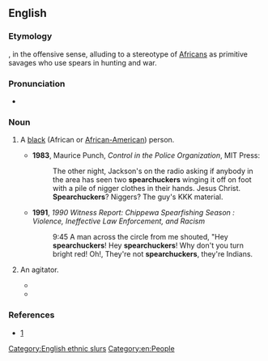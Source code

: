 {{also|spear-chucker|spear chucker}}
==English==

===Etymology===
{{compound|en|spear|chucker}}, in the offensive sense, alluding to a stereotype of [[African]]s as primitive savages who use spears in hunting and war.

===Pronunciation===
* {{audio|en|en-au-spearchucker.ogg|Audio (AU)}}

===Noun===
{{en-noun}}

# {{lb|en|British|US|offensive|slang}} A [[black]] (African or [[African-American]]) person.
#* '''1983''', Maurice Punch, ''Control in the Police Organization'', MIT Press:
#*: The other night, Jackson's on the radio asking if anybody in the area has seen two '''spearchuckers''' winging it off on foot with a pile of nigger clothes in their hands. Jesus Christ. '''Spearchuckers'''? Niggers? The guy's KKK material.
#* '''1991''', ''1990 Witness Report: Chippewa Spearfishing Season : Violence, Ineffective Law Enforcement, and Racism''
#*: 9:45 A man across the circle from me shouted, &quot;Hey '''spearchuckers'''! Hey '''spearchuckers'''! Why don't you turn bright red! Oh!, They're not '''spearchuckers''', they're Indians.
# {{lb|en|Australia|jocular}} An agitator.
#* {{quote-text|en|year=2017|author=John Ferguson|title=Today in Victoria: A Peter Costello return makes no sense|url=http://www.theaustralian.com.au/national-affairs/state-politics/today-in-victoria-a-peter-costello-return-makes-no-sense/news-story/c17a2b6402ce9e088ea1381d51397c60|passage=O’Dwyer is seen by the Kroger people as a spear-chucker for everything anti-Kroger.}}
#* {{quote-text|en|year=2017|author=Nick Caroll|title=Nick Carroll On: Plan C, Ideas For The WSL|url=http://www.coastalwatch.com/surfing/21149/nick-carroll-on-plan-c-ideas-for-the-wsl|passage=Fred is pro surfing’s original spear-chucker.}}

===References===
* [http://books.google.com/books?id=UiZQH5gHuggC&pg=PA29&lpg=PA29&dq=spearchucker+definition&source=web&ots=pHhdfNcBTm&sig=hAsLTNrXwFaJ6mVYV8I3_Uj9YnI#v=onepage&q=spearchucker&f=false]

[[Category:English ethnic slurs]]
[[Category:en:People]]